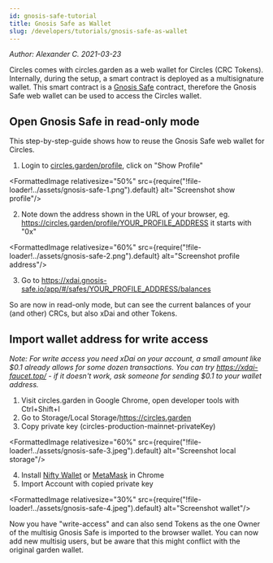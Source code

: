 ```yaml
---
id: gnosis-safe-tutorial
title: Gnosis Safe as Wallet
slug: /developers/tutorials/gnosis-safe-as-wallet
---
```



_Author: Alexander C. 2021-03-23_

Circles comes with circles.garden as a web wallet for Circles (CRC Tokens). Internally, during the setup, a smart contract is deployed as a multisignature wallet. This smart contract is a [Gnosis Safe](https://gnosis-safe.io/) contract, therefore the Gnosis Safe web wallet can be used to access the Circles wallet.

## Open Gnosis Safe in read-only mode

This step-by-step-guide shows how to reuse the Gnosis Safe web wallet for Circles.

1. Login to [circles.garden/profile](https://circles.garden/profile), click on "Show Profile"

<FormattedImage relativesize="50%" src={require("!file-loader!../assets/gnosis-safe-1.png").default} alt="Screenshot show profile"/>

2. Note down the address shown in the URL of your browser, eg. https://circles.garden/profile/YOUR_PROFILE_ADDRESS it starts with "0x"

<FormattedImage relativesize="60%" src={require("!file-loader!../assets/gnosis-safe-2.png").default} alt="Screenshot profile address"/>


3. Go to https://xdai.gnosis-safe.io/app/#/safes/YOUR_PROFILE_ADDRESS/balances

So are now in read-only mode, but can see the current balances of your (and other) CRCs, but also xDai and other Tokens.

## Import wallet address for write access

_Note: For write access you need xDai on your account, a small amount like $0.1 already allows for some dozen transactions. You can try https://xdai-faucet.top/ - if it doesn't work, ask someone for sending $0.1 to your wallet address._

1. Visit circles.garden in Google Chrome, open developer tools with Ctrl+Shift+I
2. Go to Storage/Local Storage/https://circles.garden
3. Copy private key (circles-production-mainnet-privateKey)

<FormattedImage relativesize="60%" src={require("!file-loader!../assets/gnosis-safe-3.jpeg").default} alt="Screenshot local storage"/>


4. Install [Nifty Wallet](https://www.poa.network/for-users/nifty-wallet) or [MetaMask](https://metamask.io/) in Chrome
5. Import Account with copied private key

<FormattedImage relativesize="30%" src={require("!file-loader!../assets/gnosis-safe-4.jpeg").default} alt="Screenshot wallet"/>


Now you have "write-access" and can also send Tokens as the one Owner of the multisig Gnosis Safe is imported to the browser wallet. You can now add new multisig users, but be aware that this might conflict with the original garden wallet.